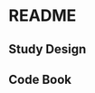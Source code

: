 README
========================================================

Study Design
------------




Code Book
---------
